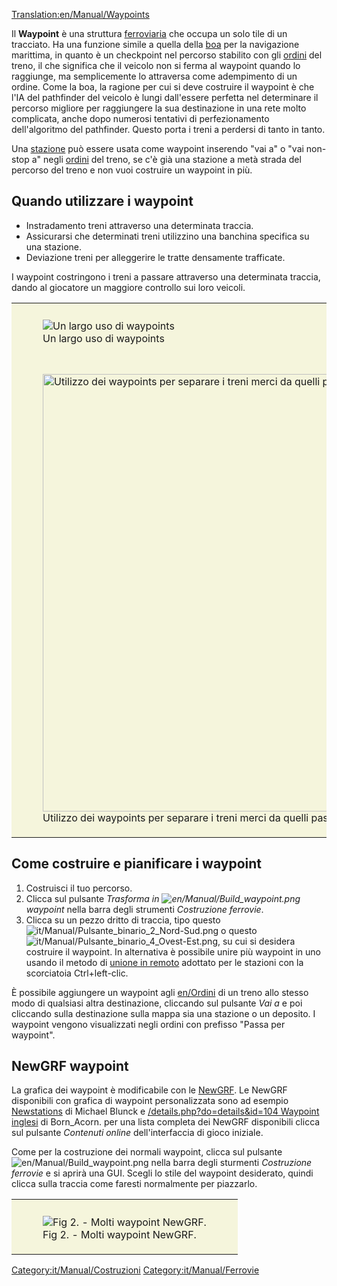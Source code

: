 [[Translation:en/Manual/Waypoints]]

Il '''Waypoint''' è una struttura [[it/Manual/Realizzazione ferrovia|ferroviaria]] che occupa un solo tile di un tracciato. Ha una funzione simile a quella della [[it/Boe|boa]] per la navigazione marittima, in quanto è un checkpoint nel percorso stabilito con gli [[en/Ordini/Iy|ordini]] del treno, il che significa che il veicolo non si ferma al waypoint quando lo raggiunge, ma semplicemente lo attraversa come adempimento di un  ordine. Come la boa, la ragione per cui si deve costruire il waypoint è che l'IA del pathfinder del veicolo è lungi dall'essere perfetta nel determinare il percorso migliore per raggiungere la sua destinazione in una rete molto complicata, anche dopo numerosi tentativi di perfezionamento dell'algoritmo del pathfinder. Questo porta i treni a perdersi di tanto in tanto.

Una [[it/Manual/Stazioni|stazione]] può essere usata come waypoint inserendo "vai a" o "vai non-stop a" negli [[it/Manual/Ordini#opzioni-fermate|ordini]] del treno, se c'è già una stazione a metà strada del percorso del treno e non vuoi costruire un waypoint in più.

== Quando utilizzare i waypoint ==
* Instradamento treni attraverso una determinata traccia.
* Assicurarsi che determinati treni utilizzino una banchina specifica su una stazione.
* Deviazione treni per alleggerire le tratte densamente trafficate.

I waypoint costringono i treni a passare attraverso una determinata traccia, dando al giocatore un maggiore controllo sui loro veicoli.

{|style="border: 0px; margin: 5px auto 25px auto; Border-collapse: separate;" cellspacing="10"
|style="padding: 10px 10px 5px; 10px; background-color: #F5F5DC;"|[[File:en/Manual/Checkpoints.png|center|frame|Un largo uso di waypoints]]
|-
|style="padding: 10px 10px 5px; 10px; background-color: #F5F5DC;"|[[File:it/Manual/Waypoint merci e passeggeri.png|center|thumb|700px|Utilizzo dei waypoints per separare i treni merci da quelli passeggeri.]]
|}

== Come costruire e pianificare i waypoint ==

# Costruisci il tuo percorso.
# Clicca sul pulsante ''Trasforma in [[File:en/Manual/Build waypoint.png]] waypoint'' nella barra degli strumenti ''Costruzione ferrovie''.
# Clicca su un pezzo dritto di traccia,  tipo questo [[File:it/Manual/Pulsante binario 2 Nord-Sud.png]] o questo [[File:it/Manual/Pulsante binario 4 Ovest-Est.png]], su cui si desidera costruire il waypoint. In alternativa è possibile unire più waypoint in uno usando il metodo di [[it/Stazioni collegate in remoto|unione in remoto]] adottato per le stazioni con la scorciatoia Ctrl+left-clic.

È possibile aggiungere un waypoint agli [[en/Ordini]] di un treno allo stesso modo di qualsiasi altra destinazione, cliccando sul pulsante ''Vai a'' e poi cliccando sulla destinazione sulla mappa sia una stazione o un deposito. I waypoint vengono visualizzati negli ordini con prefisso "Passa per waypoint".

== NewGRF waypoint ==
La grafica dei waypoint è modificabile con le [[it/NewGRF|NewGRF]]. Le NewGRF disponibili con grafica di waypoint personalizzata sono ad esempio [http://grfcrawler.tt-forums.net/details.php?do=details&id=13 Newstations] di Michael Blunck e [http://grfcrawler.tt-forums.net /details.php?do=details&id=104 Waypoint inglesi] di Born_Acorn. per una lista completa dei NewGRF disponibili clicca sul pulsante ''Contenuti online'' dell'interfaccia di gioco iniziale.

Come per la costruzione dei normali waypoint, clicca sul pulsante [[File:en/Manual/Build waypoint.png]] nella barra degli sturmenti ''Costruzione ferrovie'' e si aprirà una GUI. Scegli lo stile del waypoint desiderato, quindi clicca sulla traccia come faresti normalmente per piazzarlo.

{|style="border: 0px; margin: 5px auto 25px auto;"
|style="padding: 10px 10px 5px; 10px; background-color: #F5F5DC;"|[[File:en/Manual/Newgrfwayp.png|center|frame|Fig 2. - Molti waypoint NewGRF.]]
|}

[[Category:it/Manual/Costruzioni]]
[[Category:it/Manual/Ferrovie]]